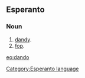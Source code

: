 ==Esperanto==
===Noun===
# [[dandy]].
# [[fop]].

[[eo:dando]]
[[Category:Esperanto language]]
{{Universala Vortaro}}